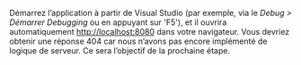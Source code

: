 Démarrez l’application à partir de Visual Studio (par exemple, via le _Debug > Démarrer Debugging_
ou en appuyant sur 'F5'), et il ouvrira automatiquement [http://localhost:8080](http://localhost:8080)
dans votre navigateur. Vous devriez obtenir une réponse 404 car nous n’avons pas encore implémenté de logique de serveur.
Ce sera l’objectif de la prochaine étape.